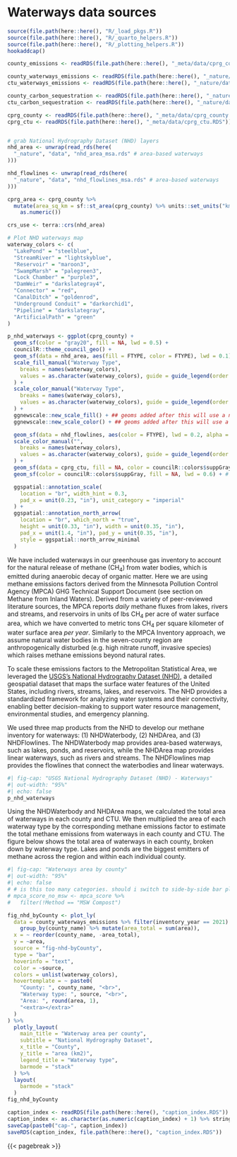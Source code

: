 # Waterways data sources {#sec-waterways-data-sources}
```r
source(file.path(here::here(), "R/_load_pkgs.R"))
source(file.path(here::here(), "R/_quarto_helpers.R"))
source(file.path(here::here(), "R/_plotting_helpers.R"))
hookaddcap()

county_emissions <- readRDS(file.path(here::here(), "_meta/data/cprg_county_emissions.RDS"))

county_waterways_emissions <- readRDS(file.path(here::here(), "_nature/data/nhd_county_waterways_emissions_2001_2021.RDS"))
ctu_waterways_emissions <- readRDS(file.path(here::here(), "_nature/data/nhd_ctu_waterways_emissions_2001_2021.RDS"))

county_carbon_sequestration <- readRDS(file.path(here::here(), "_nature/data/nlcd_county_landcover_sequestration_2001_2021.RDS"))
ctu_carbon_sequestration <- readRDS(file.path(here::here(), "_nature/data/nlcd_ctu_landcover_sequestration_2001_2021.RDS"))

cprg_county <- readRDS(file.path(here::here(), "_meta/data/cprg_county.RDS"))
cprg_ctu <- readRDS(file.path(here::here(), "_meta/data/cprg_ctu.RDS"))


# grab National Hydrography Dataset (NHD) layers
nhd_area <- unwrap(read_rds(here(
  "_nature", "data", "nhd_area_msa.rds" # area-based waterways
)))

nhd_flowlines <- unwrap(read_rds(here(
  "_nature", "data", "nhd_flowlines_msa.rds" # area-based waterways
)))

cprg_area <- cprg_county %>%
  mutate(area_sq_km = sf::st_area(cprg_county) %>% units::set_units("km^2") %>%
    as.numeric())

crs_use <- terra::crs(nhd_area)
```


```r
# Plot NHD waterways map
waterway_colors <- c(
  "LakePond" = "steelblue",
  "StreamRiver" = "lightskyblue",
  "Reservoir" = "maroon3",
  "SwampMarsh" = "palegreen3",
  "Lock Chamber" = "purple3",
  "DamWeir" = "darkslategray4",
  "Connector" = "red",
  "CanalDitch" = "goldenrod",
  "Underground Conduit" = "darkorchid1",
  "Pipeline" = "darkslategray",
  "ArtificialPath" = "green"
)

p_nhd_waterways <- ggplot(cprg_county) +
  geom_sf(color = "gray20", fill = NA, lwd = 0.5) +
  councilR::theme_council_geo() +
  geom_sf(data = nhd_area, aes(fill = FTYPE, color = FTYPE), lwd = 0.1) +
  scale_fill_manual("Waterway Type",
    breaks = names(waterway_colors),
    values = as.character(waterway_colors), guide = guide_legend(order = 1)
  ) +
  scale_color_manual("Waterway Type",
    breaks = names(waterway_colors),
    values = as.character(waterway_colors), guide = guide_legend(order = 1)
  ) +
  ggnewscale::new_scale_fill() + ## geoms added after this will use a new scale definition
  ggnewscale::new_scale_color() + ## geoms added after this will use a new scale definition

  geom_sf(data = nhd_flowlines, aes(color = FTYPE), lwd = 0.2, alpha = 0.7) +
  scale_color_manual("",
    breaks = names(waterway_colors),
    values = as.character(waterway_colors), guide = guide_legend(order = 2, title = NULL)
  ) +
  geom_sf(data = cprg_ctu, fill = NA, color = councilR::colors$suppGray, alpha = 0.8, lwd = 0.2) +
  geom_sf(color = councilR::colors$suppGray, fill = NA, lwd = 0.6) + # add county lines

  ggspatial::annotation_scale(
    location = "br", width_hint = 0.3,
    pad_x = unit(0.23, "in"), unit_category = "imperial"
  ) +
  ggspatial::annotation_north_arrow(
    location = "br", which_north = "true",
    height = unit(0.33, "in"), width = unit(0.35, "in"),
    pad_x = unit(1.4, "in"), pad_y = unit(0.35, "in"),
    style = ggspatial::north_arrow_minimal
  )
```

We have included waterways in our greenhouse gas inventory to account for the natural release of methane (CH~4~) from water bodies, which is emitted during anaerobic decay of organic matter. Here we are using methane emissions factors derived from the Minnesota Pollution Control Agency (MPCA) GHG Technical Support Document (see section on Methane from Inland Waters). Derived from a variety of peer-reviewed literature sources, the MPCA reports *daily* methane fluxes from lakes, rivers and streams, and reservoirs in units of lbs CH~4~ per acre of water surface area, which we have converted to metric tons CH~4~ per square kilometer of water surface area *per year*. Similarly to the MPCA Inventory approach, we assume natural water bodies in the seven-county region are anthropogenically disturbed (e.g. high nitrate runoff, invasive species) which raises methane emissions beyond natural rates.

To scale these emissions factors to the Metropolitan Statistical Area, we leveraged the [USGS's National Hydrography Dataset (NHD)](https://www.usgs.gov/national-hydrography/national-hydrography-dataset), a detailed geospatial dataset that maps the surface water features of the United States, including rivers, streams, lakes, and reservoirs. The NHD provides a standardized framework for analyzing water systems and their connectivity, enabling better decision-making to support water resource management, environmental studies, and emergency planning. 

We used three map products from the NHD to develop our methane inventory for waterways: (1) NHDWaterbody, (2) NHDArea, and (3) NHDFlowlines. The NHDWaterbody map provides area-based waterways, such as lakes, ponds, and reservoirs, while the NHDArea map provides linear waterways, such as rivers and streams. The NHDFlowlines map provides the flowlines that connect the waterbodies and linear waterways.


```r
#| fig-cap: "USGS National Hydrography Dataset (NHD) - Waterways"
#| out-width: "95%"
#| echo: false
p_nhd_waterways
```

Using the NHDWaterbody and NHDArea maps, we calculated the total area of waterways in each county and CTU. We then multiplied the area of each waterway type by the corresponding methane emissions factor to estimate the total methane emissions from waterways in each county and CTU. The figure below shows the total area of waterways in each county, broken down by waterway type. Lakes and ponds are the biggest emitters of methane across the region and within each individual county.


```r
#| fig-cap: "Waterways area by county"
#| out-width: "95%"
#| echo: false
# # is this too many categories. should i switch to side-by-side bar plot
# mpca_score_no_msw <- mpca_score %>%
#   filter(!Method == "MSW Compost")

fig_nhd_byCounty <- plot_ly(
  data = county_waterways_emissions %>% filter(inventory_year == 2021) %>%
    group_by(county_name) %>% mutate(area_total = sum(area)),
  x = ~ reorder(county_name, -area_total),
  y = ~area,
  source = "fig-nhd-byCounty",
  type = "bar",
  hoverinfo = "text",
  color = ~source,
  colors = unlist(waterway_colors),
  hovertemplate = ~ paste0(
    "County: ", county_name, "<br>",
    "Waterway type: ", source, "<br>",
    "Area: ", round(area, 1),
    "<extra></extra>"
  )
) %>%
  plotly_layout(
    main_title = "Waterway area per county",
    subtitle = "National Hydrography Dataset",
    x_title = "County",
    y_title = "area (km2)",
    legend_title = "Waterway type",
    barmode = "stack"
  ) %>%
  layout(
    barmode = "stack"
  )
fig_nhd_byCounty
```


```r
caption_index <- readRDS(file.path(here::here(), "caption_index.RDS"))
caption_index <- as.character(as.numeric(caption_index) + 1) %>% stringr::str_pad(width = 2, side = "left", pad = "0")
saveCap(paste0("cap-", caption_index))
saveRDS(caption_index, file.path(here::here(), "caption_index.RDS"))
```

{{< pagebreak >}}
